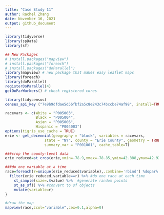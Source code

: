 ```yaml
---
title: "Case Study 11"
author: Rachel Zhang
date: November 16, 2021
output: github_document
---
```

 
```r
library(tidyverse)
library(spData)
library(sf)

## New Packages
# install.packages("mapview")
# install.packages("foreach")
# install.packages("doParallel")
library(mapview) # new package that makes easy leaflet maps
library(foreach)
library(doParallel)
registerDoParallel(4)
getDoParWorkers() # check registered cores
```

```r
library(tidycensus)
census_api_key ("7e9b9dfdae5d56fbf2a5c8e243c74bccbe74af98", install=TRUE,overwrite = TRUE)

racevars <- c(White = "P005003", 
              Black = "P005004", 
              Asian = "P005006", 
              Hispanic = "P004003")
options(tigris_use_cache = TRUE)
erie <- get_decennial(geography = "block", variables = racevars, 
                  state = "NY", county = "Erie County", geometry = TRUE,
                  summary_var = "P001001", cache_table=T) 

###crop the county-level data
erie_reduced=st_crop(erie,xmin=-78.9,xmax=-78.85,ymin=42.888,ymax=42.92)
```

```r
###do one variable at a time
race=foreach(r=unique(erie_reduced$variable),.combine='rbind') %dopar% {
  filter(erie_reduced,variable==r) %>% #do one race at each time
    st_sample(size=.$value) %>%  #generate random points
    st_as_sf() %>% #convert to sf objects
    mutate(variable=r)
}
```

```r
#draw the map
mapview(race,zcol="variable",cex=0.1,alpha=0)

```
